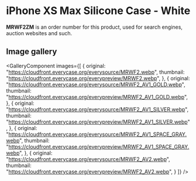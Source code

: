
# iPhone XS Max Silicone Case - White

<Callout type='info' emoji='👉🏻'>**MRWF2ZM** is an order number for this product, used for search engines, auction websites and such.</Callout>

## Image gallery

<GalleryComponent
    images={[
      {
        original: "https://cloudfront.everycase.org/everysource/MRWF2.webp",
        thumbnail: "https://cloudfront.everycase.org/everypreview/MRWF2.webp",
      },
      {
        original: "https://cloudfront.everycase.org/everysource/MRWF2_AV1_GOLD.webp",
        thumbnail: "https://cloudfront.everycase.org/everypreview/MRWF2_AV1_GOLD.webp",
      },
      {
        original: "https://cloudfront.everycase.org/everysource/MRWF2_AV1_SILVER.webp",
        thumbnail: "https://cloudfront.everycase.org/everypreview/MRWF2_AV1_SILVER.webp",
      },
      {
        original: "https://cloudfront.everycase.org/everysource/MRWF2_AV1_SPACE_GRAY.webp",
        thumbnail: "https://cloudfront.everycase.org/everypreview/MRWF2_AV1_SPACE_GRAY.webp",
      },
      {
        original: "https://cloudfront.everycase.org/everysource/MRWF2_AV2.webp",
        thumbnail: "https://cloudfront.everycase.org/everypreview/MRWF2_AV2.webp",
      }
    ]}
  />
